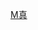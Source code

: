 {{Navbox
|name=真岡支廳
|listclass=hlist
|state = {{{state|autocollapse}}}
|title=[[樺太廳]][[真岡支廳]][[日本行政區劃|行政區劃]]
|titlestyle = background:#efefef;
|bodystyle = background:#f9f9f9;
|groupstyle = background:#efefef;text-align:center;
|oddstyle = background:#fcfcfc;
|group1=[[本斗郡]]
|list1=
* [[本斗町]]
* [[內幌町]]
* [[好仁村]]
* [[海馬村]]
|group2=[[真岡郡]]
|list2=
* [[真岡町]]
* [[野田町 (樺太廳)|野田町]]
* [[廣地村]]
* [[清水村 (樺太廳)|清水村]]
* [[蘭泊村]]
* [[小能登呂村]]
|group3=[[泊居郡]]
|list3=
* [[泊居町]]
* [[名寄村]]
* [[久春內村]]
}}<noinclude>
[[Category:日本行政區劃模板 (廢除)|M真]]
</noinclude>